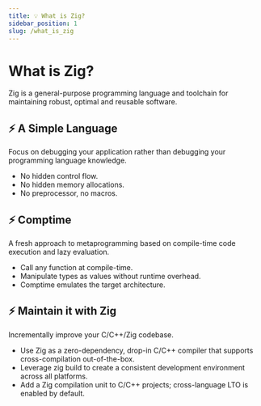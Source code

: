```yaml
---
title: 💡 What is Zig?
sidebar_position: 1
slug: /what_is_zig
---
```


# What is Zig?

Zig is a general-purpose programming language and toolchain for maintaining robust, optimal and reusable software.

## ⚡ A Simple Language

Focus on debugging your application rather than debugging your programming language knowledge.

* No hidden control flow.
* No hidden memory allocations.
* No preprocessor, no macros.

## ⚡ Comptime

A fresh approach to metaprogramming based on compile-time code execution and lazy evaluation.

* Call any function at compile-time.
* Manipulate types as values without runtime overhead.
* Comptime emulates the target architecture.

## ⚡ Maintain it with Zig

Incrementally improve your C/C++/Zig codebase.

* Use Zig as a zero-dependency, drop-in C/C++ compiler that supports cross-compilation out-of-the-box.
* Leverage zig build to create a consistent development environment across all platforms.
* Add a Zig compilation unit to C/C++ projects; cross-language LTO is enabled by default.